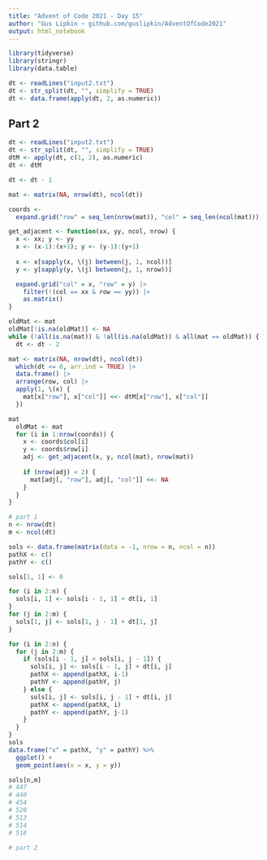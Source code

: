```yaml
---
title: "Advent of Code 2021 - Day 15"
author: "Gus Lipkin ~ github.com/guslipkin/AdventOfCode2021"
output: html_notebook
---
```


```r
library(tidyverse)
library(stringr)
library(data.table)

dt <- readLines("input2.txt")
dt <- str_split(dt, "", simplify = TRUE)
dt <- data.frame(apply(dt, 2, as.numeric))
```

## Part 2

```r
dt <- readLines("input2.txt")
dt <- str_split(dt, "", simplify = TRUE)
dtM <- apply(dt, c(1, 2), as.numeric)
dt <- dtM

dt <- dt - 1

mat <- matrix(NA, nrow(dt), ncol(dt))

coords <- 
  expand.grid("row" = seq_len(nrow(mat)), "col" = seq_len(ncol(mat)))

get_adjacent <- function(xx, yy, ncol, nrow) {
  x <- xx; y <- yy
  x <- (x-1):(x+1); y <- (y-1):(y+1)
  
  x <- x[sapply(x, \(j) between(j, 1, ncol))]
  y <- y[sapply(y, \(j) between(j, 1, nrow))]

  expand.grid("col" = x, "row" = y) |>
    filter(!(col == xx & row == yy)) |>
    as.matrix()
}

oldMat <- mat
oldMat[!is.na(oldMat)] <- NA
while (!all(is.na(mat)) & !all(is.na(oldMat)) & all(mat == oldMat)) {
  dt <- dt - 2

mat <- matrix(NA, nrow(dt), ncol(dt))
  which(dt <= 0, arr.ind = TRUE) |>
  data.frame() |>
  arrange(row, col) |>
  apply(1, \(x) {
    mat[x["row"], x["col"]] <<- dtM[x["row"], x["col"]]
  })

mat
  oldMat <- mat
  for (i in 1:nrow(coords)) {
    x <- coords$col[i]
    y <- coords$row[i]
    adj <- get_adjacent(x, y, ncol(mat), nrow(mat))
    
    if (nrow(adj) < 2) {
      mat[adj[, "row"], adj[, "col"]] <<- NA
    }
  }
}
```

```r
# part 1
n <- nrow(dt)
m <- ncol(dt)

sols <- data.frame(matrix(data = -1, nrow = n, ncol = n))
pathX <- c()
pathY <- c()

sols[1, 1] <- 0

for (i in 2:n) {
  sols[i, 1] <- sols[i - 1, 1] + dt[i, 1]
}
for (j in 2:m) {
  sols[1, j] <- sols[1, j - 1] + dt[1, j]
}

for (i in 2:n) {
  for (j in 2:m) {
    if (sols[i - 1, j] < sols[i, j - 1]) {
      sols[i, j] <- sols[i - 1, j] + dt[i, j]
      pathX <- append(pathX, i-1)
      pathY <- append(pathY, j)
    } else {
      sols[i, j] <- sols[i, j - 1] + dt[i, j]
      pathX <- append(pathX, i)
      pathY <- append(pathY, j-1)
    }
  }
}
sols
data.frame("x" = pathX, "y" = pathY) %>%
  ggplot() +
  geom_point(aes(x = x, y = y))

sols[n,m]
# 447
# 440
# 454
# 520
# 513
# 514
# 518
```


```r
# part 2
```

